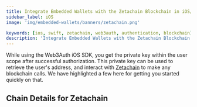 ```yaml
---
title: Integrate Embedded Wallets with the Zetachain Blockchain in iOS/Swift Applications
sidebar_label: iOS
image: 'img/embedded-wallets/banners/zetachain.png'

keywords: [ios, swift, zetachain, web3auth, authentication, blockchain]
description: 'Integrate Embedded Wallets with the Zetachain Blockchain in iOS/Swift Applications | Embedded Wallets'
---
```



While using the Web3Auth iOS SDK, you get the private key within the user scope after successful authorization. This private key can be used to retrieve the user's address, and interact with [Zetachain](https://ethereum.org/) to make any blockchain calls. We have highlighted a few here for getting you started quickly on that.

## Chain Details for Zetachain

<ChainDetailsZetachain />

<EVMInteraction />
